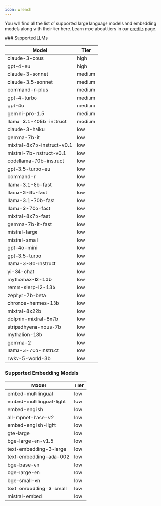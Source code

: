 ```yaml
---
icon: wrench
---
```

You will find all the list of supported large language models and embedding models along with their tier here. Learn moe about tiers in our [credits](https://docs.premai.io/get-started/credits) page.

<div style={{ display: 'flex', justifyContent: 'space-between' }}>

<div style={{ width: '48%' }}>
### Supported LLMs

|**Model**|**Tier**|
|-----|----|
|claude-3-opus|high|
|gpt-4-eu|high|
|claude-3-sonnet|medium|
|claude-3.5-sonnet|medium|
|command-r-plus|medium|
|gpt-4-turbo|medium|
|gpt-4o|medium|
|gemini-pro-1.5|medium|
|llama-3.1-405b-instruct|medium|
|claude-3-haiku|low|
|gemma-7b-it|low|
|mixtral-8x7b-instruct-v0.1|low|
|mistral-7b-instruct-v0.1|low|
|codellama-70b-instruct|low|
|gpt-3.5-turbo-eu|low|
|command-r|low|
|llama-3.1-8b-fast|low|
|llama-3-8b-fast|low|
|llama-3.1-70b-fast|low|
|llama-3-70b-fast|low|
|mixtral-8x7b-fast|low|
|gemma-7b-it-fast|low|
|mistral-large|low|
|mistral-small|low|
|gpt-4o-mini|low|
|gpt-3.5-turbo|low|
|llama-3-8b-instruct|low|
|yi-34-chat|low|
|mythomax-l2-13b|low|
|remm-slerp-l2-13b|low|
|zephyr-7b-beta|low|
|chronos-hermes-13b|low|
|mixtral-8x22b|low|
|dolphin-mixtral-8x7b|low|
|stripedhyena-nous-7b|low|
|mythalion-13b|low|
|gemma-2|low|
|llama-3-70b-instruct|low|
|rwkv-5-world-3b|low|

</div>

<div style={{ width: '48%' }}>

### Supported Embedding Models

| **Model**                  | **Tier** |
|----------------------------|----------|
| embed-multilingual         | low      |
| embed-multilingual-light   | low      |
| embed-english              | low      |
| all-mpnet-base-v2          | low      |
| embed-english-light        | low      |
| gte-large                  | low      |
| bge-large-en-v1.5          | low      |
| text-embedding-3-large     | low      |
| text-embedding-ada-002     | low      |
| bge-base-en                | low      |
| bge-large-en               | low      |
| bge-small-en               | low      |
| text-embedding-3-small     | low      |
| mistral-embed              | low      |

</div>

</div>
